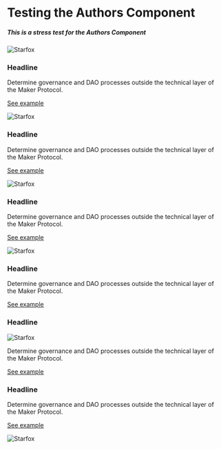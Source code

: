 # Testing the Authors Component

##### This is a stress test for the Authors Component

<Chocolate>

<Box>


![Starfox](/images/starfox.png)


### Headline

Determine governance and DAO processes outside the 
technical layer of the Maker Protocol.

[See example](https://rejontaylor.com)

</Box>

<Box>

![Starfox](/images/starfox.png)

### Headline

Determine governance and DAO processes outside the 
technical layer of the Maker Protocol.

[See example](https://rejontaylor.com)

</Box>

<Box>


![Starfox](/images/starfox.png)


### Headline

Determine governance and DAO processes outside the 
technical layer of the Maker Protocol.

[See example](https://rejontaylor.com)

</Box>

</Chocolate>


<Chocolate>

<Box>


![Starfox](/images/starfox.png)


### Headline

Determine governance and DAO processes outside the 
technical layer of the Maker Protocol.

[See example](https://rejontaylor.com)

</Box>

<Box>

### Headline

![Starfox](/images/starfox.png)

Determine governance and DAO processes outside the 
technical layer of the Maker Protocol.

[See example](https://rejontaylor.com)

</Box>

<Box>


### Headline

Determine governance and DAO processes outside the 
technical layer of the Maker Protocol.

[See example](https://rejontaylor.com)

![Starfox](/images/starfox.png)

</Box>

</Chocolate>
